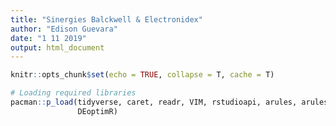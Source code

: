 ```yaml
---
title: "Sinergies Balckwell & Electronidex"
author: "Edison Guevara"
date: "1 11 2019"
output: html_document
---
```


```r
knitr::opts_chunk$set(echo = TRUE, collapse = T, cache = T)
```


```r
# Loading required libraries
pacman::p_load(tidyverse, caret, readr, VIM, rstudioapi, arules, arulesViz,
               DEoptimR)
```
